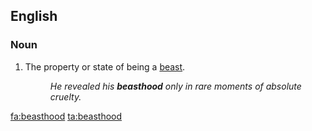 ==English==

===Noun===
{{en-noun|-}}

# The property or state of being a [[beast]].
#: ''He revealed his '''beasthood''' only in rare moments of absolute cruelty.''

[[fa:beasthood]]
[[ta:beasthood]]